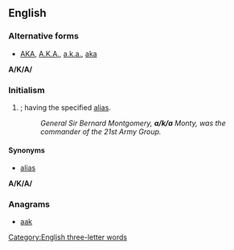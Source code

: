 {{also|aka|Aka|AKA|A.K.A.|åka|akā|āķa|a.k.a.}}

==English==


===Alternative forms===
* [[AKA]], [[A.K.A.]], [[a.k.a.]], [[aka]]
'''А/K/A/'''

===Initialism===
{{en-initialism}}

# {{initialism of|also known as|nodot=1|lang=en}}; having the specified [[alias]].
#: ''General Sir Bernard Montgomery, '''a/k/a''' Monty, was the commander of the 21st Army Group.''

====Synonyms====
* [[alias]]
'''A/K/A/'''

===Anagrams===
* [[aak#English|aak]]

[[Category:English three-letter words]]
